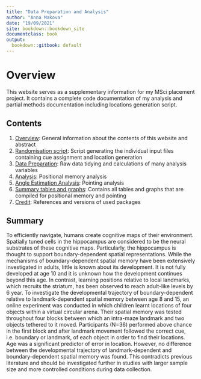```yaml
---
title: "Data Preparation and Analysis"
author: "Anna Makova"
date: "19/09/2021"
site: bookdown::bookdown_site
documentclass: book
output:
  bookdown::gitbook: default
---
```


# Overview

This website serves as a supplementary information for my MSci placement project. It contains a complete code documentation of my analysis and partial methods documentation including locations generation script.

## Contents

1. [Overview](https://annamaka.github.io/Full-analysis-scripts/): General information about the contents of this website and abstract  
2. [Randomisation script](https://annamaka.github.io/Full-analysis-scripts/randomisation-script.html): Script generating the individual input files containing cue assignment and location generation    
3. [Data Preparation](https://annamaka.github.io/Full-analysis-scripts/data-preparation.html): Raw data tidying and calculations of many analysis variables  
4. [Analysis](https://annamaka.github.io/Full-analysis-scripts/analysis.html): Positional memory analysis   
5. [Angle Estimation Analysis](https://annamaka.github.io/Full-analysis-scripts/angle-estimation-analysis.html): Pointing analysis  
6. [Summary tables and graphs](https://annamaka.github.io/Full-analysis-scripts/summary-tables-and-graphs.html): Contains all tables and graphs that are compiled for positional memory and pointing  
7. [Credit](https://annamaka.github.io/Full-analysis-scripts/credits.html): References and versions of used packages  

## Summary

To efficiently navigate, humans create cognitive maps of their environment. Spatially tuned cells in the hippocampus are considered to be the neural substrates of these cognitive maps. Particularly, the hippocampus is thought to support boundary-dependent spatial representations. While the mechanisms of boundary-dependent spatial memory have been extensively investigated in adults, little is known about its development. It is not fully developed at age 10 and it is unknown how the development continues beyond this age. In contrast, learning positions relative to local landmarks, which recruits the striatum, has been observed to reach adult-like levels by 6 year. To investigate the developmental trajectory of boundary-dependent relative to landmark-dependent spatial memory between age 8 and 15, an online experiment was conducted in which children learnt locations of four objects within a virtual circular arena. Their spatial memory was tested throughout four blocks between which an intra-maze landmark and two objects tethered to it moved. Participants (N=36) performed above chance in the first block and after landmark movement followed the correct cue, i.e. boundary or landmark, of each object in order to find their locations. Age was a significant predictor of error in location. However, no difference between the developmental trajectory of landmark-dependent and boundary-dependent spatial memory was found. This contradicts previous literature and should be investigated further in studies with larger sample size and more controlled conditions during data collection.